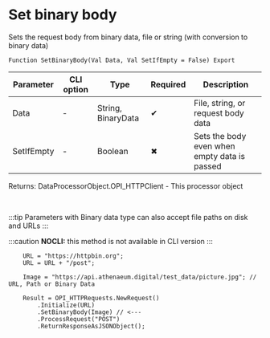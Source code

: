 ﻿---
sidebar_position: 1
---


# Set binary body 
 Sets the request body from binary data, file or string (with conversion to binary data)



`Function SetBinaryBody(Val Data, Val SetIfEmpty = False) Export`

  | Parameter | CLI option | Type | Required | Description |
  |-|-|-|-|-|
  | Data | - | String, BinaryData | &#x2714; | File, string, or request body data |
  | SetIfEmpty | - | Boolean | &#x2716; | Sets the body even when empty data is passed |

  
  Returns:  DataProcessorObject.OPI_HTTPClient - This processor object

<br/>

:::tip
Parameters with Binary data type can also accept file paths on disk and URLs
:::

:::caution
**NOCLI:** this method is not available in CLI version
:::
<br/>



```bsl title="1C:Enterprise/OneScript code example"
    URL = "https://httpbin.org";
    URL = URL + "/post";

    Image = "https://api.athenaeum.digital/test_data/picture.jpg"; // URL, Path or Binary Data

    Result = OPI_HTTPRequests.NewRequest()
        .Initialize(URL)
        .SetBinaryBody(Image) // <---
        .ProcessRequest("POST")
        .ReturnResponseAsJSONObject();
```
 





